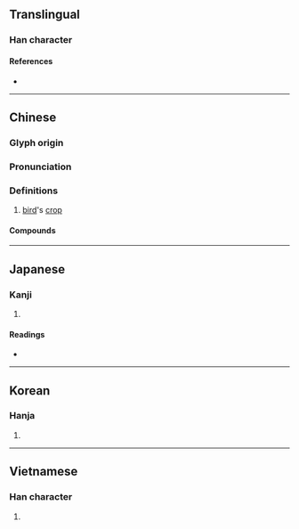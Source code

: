 {{character info}}
==Translingual==

===Han character===
{{Han char|rn=30|rad=口|as=10|sn=13|four=65093|canj=RQMF|ids=⿰口素}}

====References====
* {{Han ref|kx=0202.130|dkj=04057|dj=0424.360|hdz=10664.060|uh=55C9|ud=21961|bh=B6E8|bd=46824}}

----

==Chinese==
{{zh-forms}}

===Glyph origin===
{{Han etym}}

===Pronunciation===
{{zh-pron
|m=sù
|c=sou3
|j=su3
|mc=y
|oc=y
|cat=n
}}

===Definitions===
{{zh-hanzi}}

# {{lb|zh|anatomy}} [[bird]]'s [[crop]]

====Compounds====
{{zh-der|嗉囊|嗉袋|嗉子}}

----

==Japanese==

===Kanji===
{{ja-kanji|grade=|rs=口10}}

# {{rfdef|ja|sort=口10}}

====Readings====
* {{ja-readings|on=そ|kun=}}

----

==Korean==

===Hanja===
{{ko-hanja|hangeul=소|rv=so|mr=so}}

# {{rfdef|ko|sort=口10}}

----

==Vietnamese==

===Han character===
{{vi-readings|reading=nhố|rs=口10}}

# {{rfdef|vi|sort=口10}}